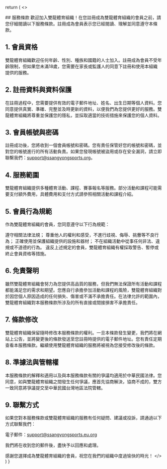 
  return (
    <>
   
<Head>
        <title>服務條款-雙龍體育</title>
        <meta name="description" content="歡迎加入雙龍體育組織！在您註冊成為雙龍體育組織的會員之前，請您仔細閱讀以下服務條款。註冊成為會員表示您已經閱讀、理解並同意遵守本條款。" />
      </Head>
## 服務條款
歡迎加入雙龍體育組織！在您註冊成為雙龍體育組織的會員之前，請您仔細閱讀以下服務條款。註冊成為會員表示您已經閱讀、理解並同意遵守本條款。

## 1. 會員資格
雙龍體育組織歡迎任何年齡、性別、種族和國籍的人士加入。註冊成為會員不受年齡限制，但如果您未滿18歲，您需要在家長或監護人的同意下註冊和使用本組織提供的服務。

## 2. 註冊資料與資料保護
在註冊過程中，您需要提供有效的電子郵件地址、姓名、出生日期等個人資料。您同意提供真實、準確、完整並及時更新的資料，以便我們為您提供更好的服務。雙龍體育組織將尊重並保護您的隱私，並採取適當的技術措施來保護您的個人資料。

## 3. 會員帳號與密碼
註冊成功後，您將收到一個會員帳號和密碼。您有責任保管好您的帳號和密碼，並對您的帳號進行的所有活動負責。如果您發現帳號被盜用或存在安全漏洞，請立即聯繫我們：support@ssangyongsports.org。

## 4. 服務範圍
雙龍體育組織提供多種體育活動、課程、賽事報名等服務。部分活動和課程可能需要支付額外費用，具體費用和支付方式請參照相關活動和課程介紹。

## 5. 會員行為規範
作為雙龍體育組織的會員，您同意遵守以下行為規範：

遵守相關法律法規；
尊重他人的權利和感受，不進行歧視、侮辱、挑釁等不良行為；
正確使用並保護組織提供的設施和器材；
不在組織活動中從事任何非法、違規或不道德的行為。
違反上述規定的會員，雙龍體育組織有權採取警告、暫停或終止會員資格等措施。

## 6. 免責聲明
雖然雙龍體育組織會努力為您提供高品質的服務，但我們無法保證所有活動和課程都能滿足您的需求和期望。您應自行承擔參加活動和課程的風險，雙龍體育組織對於因您個人原因造成的任何損失、傷害或不滿不承擔責任。在法律允許的範圍內，雙龍體育組織對本服務條款所涉及的所有直接或間接損害不承擔責任。

## 7. 條款修改
雙龍體育組織保留隨時修改本服務條款的權利。一旦本條款發生變更，我們將在網站上公告，並將變更後的條款發送至您註冊時提供的電子郵件地址。您有責任定期查看本服務條款。繼續使用雙龍體育組織的服務將被視為您接受修改後的條款。

## 8. 準據法與管轄權
本服務條款的解釋和適用以及與本服務條款有關的爭議均適用於中華民國法律。您同意，如與雙龍體育組織之間發生任何爭議，應首先協商解決，協商不成的，雙方一致同意將爭議提交至中華民國台灣地區法院管轄。

## 9. 聯繫方式
如果您對本服務條款或雙龍體育組織的服務有任何疑問、建議或投訴，請通過以下方式聯繫我們：

電子郵件：support@ssangyongsports.eu.org

我們將在收到您的郵件後，盡快予以回應和處理。

感謝您選擇成為雙龍體育組織的會員，祝您在我們的組織中度過愉快的時光！
   </>
  )
}
